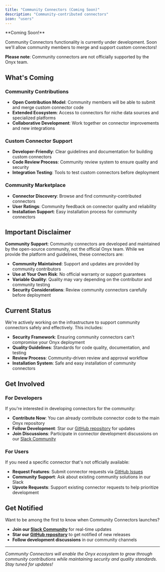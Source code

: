 ```yaml
---
title: "Community Connectors (Coming Soon)"
description: "Community-contributed connectors"
icon: "users"
---
```


<Info>
  **Coming Soon!**

  Community Connectors functionality is currently under development.
  Soon we'll allow community members to merge and support custom connectors!

  **Please note**: Community connectors are not officially supported by the Onyx team.
</Info>

## What's Coming

### **Community Contributions**

- **Open Contribution Model**: Community members will be able to submit and merge custom connector
  code
- **Extended Ecosystem**: Access to connectors for niche data sources and specialized platforms
- **Collaborative Development**: Work together on connector improvements and new integrations

### **Custom Connector Support**

- **Developer-Friendly**: Clear guidelines and documentation for building custom connectors
- **Code Review Process**: Community review system to ensure quality and security
- **Integration Testing**: Tools to test custom connectors before deployment

### **Community Marketplace**

- **Connector Discovery**: Browse and find community-contributed connectors
- **User Ratings**: Community feedback on connector quality and reliability
- **Installation Support**: Easy installation process for community connectors

## Important Disclaimer

**Community Support**: Community connectors are developed and maintained by the open-source community,
not the official Onyx team. While we provide the platform and guidelines, these connectors are:

- **Community Maintained**: Support and updates are provided by community contributors
- **Use at Your Own Risk**: No official warranty or support guarantees
- **Variable Quality**: Quality may vary depending on the contributor and community testing
- **Security Considerations**: Review community connectors carefully before deployment

## Current Status

We're actively working on the infrastructure to support community connectors safely and effectively. This includes:

- **Security Framework**: Ensuring community connectors can't compromise your Onyx deployment
- **Quality Guidelines**: Standards for code quality, documentation, and testing
- **Review Process**: Community-driven review and approval workflow
- **Installation System**: Safe and easy installation of community connectors

## Get Involved

### **For Developers**

If you're interested in developing connectors for the community:

- **Contribute Now**: You can already contribute connector code to the main Onyx repository
- **Follow Development**: Star our [GitHub repository](https://github.com/onyx-dot-app/onyx) for updates
- **Join Discussions**: Participate in connector development discussions on our [Slack Community](https://join.slack.com/t/onyx-dot-app/shared_invite/zt-34lu4m7xg-TsKGO6h8PDvR5W27zTdyhA)

### **For Users**

If you need a specific connector that's not officially available:

- **Request Features**: Submit connector requests via [GitHub Issues](https://github.com/onyx-dot-app/onyx/issues)
- **Community Support**: Ask about existing community solutions in our Slack
- **Upvote Requests**: Support existing connector requests to help prioritize development

## Get Notified

Want to be among the first to know when Community Connectors launches?

- **Join our [Slack Community](https://join.slack.com/t/onyx-dot-app/shared_invite/zt-34lu4m7xg-TsKGO6h8PDvR5W27zTdyhA)** for real-time updates
- **Star our [GitHub repository](https://github.com/onyx-dot-app/onyx)** to get notified of new releases
- **Follow development discussions** in our community channels

---

*Community Connectors will enable the Onyx ecosystem to grow through community contributions while maintaining security
and quality standards. Stay tuned for updates!*
